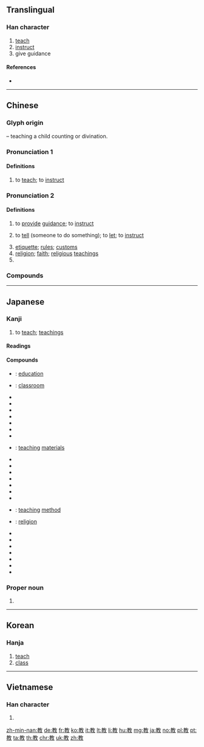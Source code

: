 {{also|敎}}
==Translingual==
{{stroke order|strokes=11}}

===Han character===
{{Han char|rn=66|rad=攴|as=07|sn=11|four=48440|canj=JDOK|ids=⿰孝攵}}

# [[teach]]
# [[instruct]]
# give guidance

====References====
* {{Han ref|kx=0472.051|dkj=13213|dj=0823.010|hdz=21459.090|uh=6559|ud=25945|bh=B1D0|bd=45520}}

----

==Chinese==
{{zh-forms|t2=敎|alt=斅,𧧿,𤕝}}

===Glyph origin===
{{Han compound|爻|子|攴|alt3=攵|t1=divination|t2=child|t3=teaching cane|c1=p|c2=s|c3=s|ls=psc}} – teaching a child counting or divination.

===Pronunciation 1===
{{zh-pron
|m=jiāo
|c=gaau1
|h=pfs=kâu
|md=gá
|mn=kà
|w=2kau
|mc=1
|oc=1,1
|ma=y
|cat=v
}}

====Definitions====
{{zh-hanzi}}

# to [[teach]]; to [[instruct]]
#: {{zh-x|我 來 教{jiāo} 你。|Let me '''teach''' you.}}

===Pronunciation 2===
{{zh-pron
|m=jiào
|c=gaau3
|h=pfs=kau
|md=gáu
|mn=kà/kàu
|mn_note=kà - “to tell someone to do something”; kàu - literary
|w=2jiau
|mc=2
|oc=2,2
|ma=y
|cat=v,n,pn
}}

====Definitions====
{{zh-hanzi}}

# to [[provide]] [[guidance]]; to [[instruct]]
# {{lb|zh|obsolete|or|Min Nan}} to [[tell]] (someone to do something); to [[let]]; to [[instruct]]
# [[etiquette]]; [[rules]]; [[customs]]
# [[religion]]; [[faith]]; [[religious]] [[teachings]]
# {{surname|lang=zh}}

===Compounds===
{{zh-der|一神教|一音教|三娘教子|三教|三教九流|三教論衡|三時教|三階教|上帝教|不吝指教|不吝賜教|不教而殺|不教而誅|不言之教|世教|中等教育|主教|九流三教|五教|人文教育|人格教育|人道教育|任教|伊斯蘭教|佛教|佛教音樂|便教|保教|候教|健康教育|傳教|傳教士|儒教|儘教|入教|內教|全真教|八卦教|公教人員|公民教育|出教|分教|分流教學|初等教育|判教|副教授|助教|勞動教養|勞工教育|北方佛教|十二分教|印度教|原始佛教|反教|受教|叨教|只教|可教性|吃教|名教|吳宮教陣|和丸教子|品格教育|喇嘛教|單一神教|單式教學|四教|回教|回教世界|回教徒|回教聖戰|因材施教|國教|國民教育|圓教|在教|在職教育|垂教|執教|基本教練|基督教|基礎教育|外教|多神教|多語教育|大主教|大乘佛教|大同教|大學教育|大專教育|天主教|天才教育|天方教|天理教|太公家教|失教兒童|奉令承教|女子教育|婆羅門教|媽媽教室|孔教|學前教育|學校教育|孺子可教|宋教仁|宗教|宗教學|宗教戰爭|宗教改革|宗教自由|宗教音樂|客座教授|宣教|宮教|家庭教育|家教|寓教於樂|實物教學|少調失教|就教|屢教不改|工藝教育|布教|希臘教會|希臘正教|師範教育|帶教|幫教|平民教育|幼兒教育|幼教|幼稚教育|建教合作|強迫教育|弼教|律動教學|性教育|愛的教育|感化教育|成人教育|扑作教刑|打罵教育|承教|拉丁教會|拜教|拜火教|拜物教|指教|掌教|推廣教育|摩尼教|摩門教|政教|政教合一|教一識百|教主|教令|教具|教務|教務主任|教務長|教化|教友|教員|教唆|教唆犯|教唆罪|教坊|教坊司|教坊記|教堂|教場|教士|教外別傳|教子有方|教孝月|教學|教學法|教學目標|教學相長|教學節目|教學計劃|教學醫院|教學電視|教安|教宗|教官|教室|教導|教師|教師會館|教師甄試|教師節|教師證書|教席|教廷|教徒|教戰守策|教授|教授學|教書|教書匠|教會|教會學校|教本|教材|教案|教條|教條主義|教正|教法|教派|教澤|教澤永懷|教無常師|教父|教父哲學|教猱升木|教皇|教益|教督|教科書|教程|教練|教練團|教練機|教練車|教義|教習|教職員|教育|教育制度|教育召集|教育史|教育哲學|教育商數|教育團體|教育媒體|教育學|教育學程|教育宗旨|教育家|教育小說|教育局|教育工學|教育愛|教育會|教育視導|教育程度|教育經費|教育行政|教育計畫|教育費|教育輔導|教育部|教規|教訓|教誨|教誨師|教諭|教讀|教辭|教門|教鞭|教頭|教養|教養院|教首|敷教|敷教明倫|文教|新教|施教|明刑弼教|明恥教戰|明教|普及教育|普通教育|景教|有分教|有教無類|東正教|校外教學|桃李之教|樞機主教|權威管教|正教|殉教|殖民教育|殺彘教子|母教|民眾教育|求教|沒調教|法教|波斯教|活教材|淑教流徽|清教徒|清真教|漸教|火教|熊丸之教|特教|特殊教育|猶太教|玄教|理教|生活教育|生聚教訓|異教|白教|白蓮教|白衣教練|直教|相夫教子|矩教|社教|社會教育|祆教|神道設教|視聽教育|禮教|禮教吃人|移樽就教|空中教學|立教|管教|紅教|紅衣主教|終教|終生教育|終身教育|網路教學|總教練|罷教|羅教|羅祖教|羅馬公教|羅馬教會|羅馬正教|義務教育|老教頭|耒耨之教|耶穌教|聖教序|聲教|職前教育|職業教育|胎教|舊教|花教|英國國教|莫教|薩滿教|補償教育|補助教育|補救教學|補習教育|複式教學|西藏佛教|見教|親子教養|親職教育|言傳身教|言教|討教|詩教|說教|調教|諄諄教導|諄諄教誨|請教|賜教|路德教派|身教|軍事教育|軍公教|通才教育|通識教育|道德教育|道教|遠距教學|遺教|遺教經|邦教|邪教|部派佛教|釋教|錫克教|長老教會|陰教|電教|電腦教學|領教|風教|養成教育|騎士教育|高教|高等教育|黃教}}

----

==Japanese==

===Kanji===
{{ja-kanji|grade=2|rs=攴07}}

# to [[teach]]; [[teaching]]s

====Readings====
{{ja-readings
|goon=[[きょう]] (kyō) < [[けう]] (keu)
|kanon=[[こう]] (kō) < [[かう]] (kau) {{non-joyo-reading}}
|kun=[[おしえる]] ([[教える]], oshieru), [[おしえ]] ([[教え]], oshie), [[おそわる]] ([[教わる]], osowaru)}}

====Compounds====
{{der-top|Compounds}}
* {{ja-r|教育|きょういく}}: [[education]]
* {{ja-r|教室|きょうしつ}}: [[classroom]]
* {{ja-r|教員|きょういん}}
* {{ja-r|教化|きょうか}}
* {{ja-r|教科|きょうか}}
* {{ja-r|教会|きょうかい}}
* {{ja-r|教戒|きょうかい}}
* {{ja-r|教誨|きょうかい}}
* {{ja-r|教学|きょうがく}}
* {{ja-r|教材|きょうざい}}: [[teaching]] [[materials]]
* {{ja-r|教義|きょうぎ}}
* {{ja-r|教師|きょうし}}
* {{ja-r|教授|きょうじゅ}}
* {{ja-r|教習|きょうしゅう}}
* {{ja-r|教習所|きょうしゅうじょ}}
* {{ja-r|教訓|きょうくん}}
* {{ja-r|教条|きょうじょう}}
* {{ja-r|教法|きょうほう}}: [[teaching]] [[method]]
* {{ja-r|宗教|しゅきょう}}: [[religion]]
* {{ja-r|教条主義|きょうじょう しゅぎ}}
* {{ja-r|教諭|きょうゆ}}
* {{ja-r|教養|きょうよう}}
* {{ja-r|回教|かいきょう}}
* {{ja-r|儒教|じゅきょう}}
* {{ja-r|調教|ちょうきょう}}
* {{ja-r|教祖|きょうそ}}
{{der-bottom}}

===Proper noun===
{{ja-pos|proper|さとし}}

# {{given name|lang=ja|sort=さとし|male}}

----

==Korean==

===Hanja===
{{ko-hanja|hangeul=교|eumhun=|mr=kyo|y=kyo}}

# [[teach]]
# [[class]]

----

==Vietnamese==

===Han character===
{{vi-hantu|[[giáo]], [[dáo]], [[ráu]], [[tráo]]|rs=攴07}}

# {{defn|lang=vi|sort=攴07}}

[[zh-min-nan:教]]
[[de:教]]
[[fr:教]]
[[ko:教]]
[[it:教]]
[[lt:教]]
[[li:教]]
[[hu:教]]
[[mg:教]]
[[ja:教]]
[[no:教]]
[[pl:教]]
[[pt:教]]
[[ta:教]]
[[th:教]]
[[chr:教]]
[[uk:教]]
[[zh:教]]